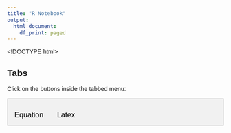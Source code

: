 ```yaml
---
title: "R Notebook"
output:
  html_document:
    df_print: paged
---
```


<!DOCTYPE html>
<html>
<head>
<meta name="viewport" content="width=device-width, initial-scale=1">
<style>
body {font-family: Arial;}

/* Style the tab */
.tab {
  overflow: hidden;
  border: 1px solid #ccc;
  background-color: #f1f1f1;
}

/* Style the buttons inside the tab */
.tab button {
  background-color: inherit;
  float: left;
  border: none;
  outline: none;
  cursor: pointer;
  padding: 14px 16px;
  transition: 0.3s;
  font-size: 17px;
}

/* Change background color of buttons on hover */
.tab button:hover {
  background-color: #ddd;
}

/* Create an active/current tablink class */
.tab button.active {
  background-color: #ccc;
}

/* Style the tab content */
.tabcontent {
  display: none;
  padding: 6px 12px;
  border: 1px solid #ccc;
  border-top: none;
}
</style>
</head>
<body>

<h2>Tabs</h2>
<p>Click on the buttons inside the tabbed menu:</p>

<div class="tab">
  <button class="tablinks" onclick="openCity(event, 'Equation')">Equation</button>
  <button class="tablinks" onclick="openCity(event, 'Latex')">Latex</button>
</div>

<div id="Equation" class="tabcontent">
  <h3>Equation</h3>
  $$
  1 = P \left\{\bigcup_{i = 2}^{12}\{X = n\} \right\} = \sum_{n = 2}^{12} P \{X = n\}
  $$ 
</div>

<div id="Latex" class="tabcontent">
  <h3>Latex</h3>
`1 = P \left\{\bigcup_{i = 2}^{12}\{X = n\} \right\} = \sum_{n = 2}^{12} P \{X = n\}`
</div>

<script>
function openCity(evt, cityName) {
  var i, tabcontent, tablinks;
  tabcontent = document.getElementsByClassName("tabcontent");
  for (i = 0; i < tabcontent.length; i++) {
    tabcontent[i].style.display = "none";
  }
  tablinks = document.getElementsByClassName("tablinks");
  for (i = 0; i < tablinks.length; i++) {
    tablinks[i].className = tablinks[i].className.replace(" active", "");
  }
  document.getElementById(cityName).style.display = "block";
  evt.currentTarget.className += " active";
}
</script>
   
</body>
</html> 
